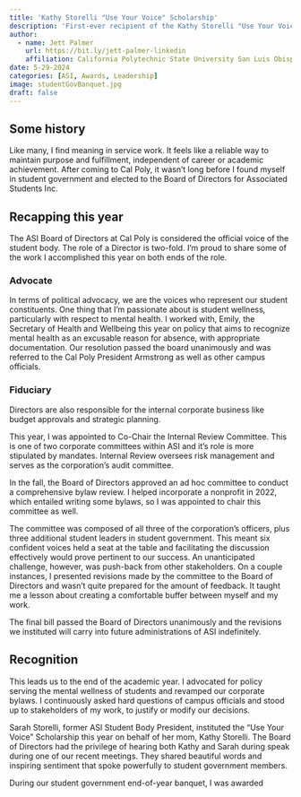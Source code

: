 ```yaml
---
title: 'Kathy Storelli "Use Your Voice" Scholarship'
description: 'First-ever recipient of the Kathy Storelli "Use Your Voice" Scholarship for student leaders at Cal Poly ASI.'
author:
  - name: Jett Palmer
    url: https://bit.ly/jett-palmer-linkedin
    affiliation: California Polytechnic State University San Luis Obispo; Associated Students Inc.
date: 5-29-2024
categories: [ASI, Awards, Leadership]
image: studentGovBanquet.jpg
draft: false
---
```


## Some history

Like many, I find meaning in service work. It feels like a reliable way to maintain purpose and fulfillment, independent of career or academic achievement. After coming to Cal Poly, it wasn't long before I found myself in student government and elected to the Board of Directors for Associated Students Inc.

## Recapping this year

The ASI Board of Directors at Cal Poly is considered the official voice of the student body. The role of a Director is two-fold. I'm proud to share some of the work I accomplished this year on both ends of the role.

### Advocate

In terms of political advocacy, we are the voices who represent our student constituents. One thing that I'm passionate about is student wellness, particularly with respect to mental health. I worked with, Emily, the Secretary of Health and Wellbeing this year on policy that aims to recognize mental health as an excusable reason for absence, with appropriate documentation. Our resolution passed the board unanimously and was referred to the Cal Poly President Armstrong as well as other campus officials.

### Fiduciary

Directors are also responsible for the internal corporate business like budget approvals and strategic planning.

This year, I was appointed to Co-Chair the Internal Review Committee. This is one of two corporate committees within ASI and it's role is more stipulated by mandates. Internal Review oversees risk management and serves as the corporation's audit committee.

In the fall, the Board of Directors approved an ad hoc committee to conduct a comprehensive bylaw review. I helped incorporate a nonprofit in 2022, which entailed writing some bylaws, so I was appointed to chair this committee as well.

The committee was composed of all three of the corporation's officers, plus three additional student leaders in student government. This meant six confident voices held a seat at the table and facilitating the discussion effectively would prove pertinent to our success. An unanticipated challenge, however, was push-back from other stakeholders. On a couple instances, I presented revisions made by the committee to the Board of Directors and wasn't quite prepared for the amount of feedback. It taught me a lesson about creating a comfortable buffer between myself and my work.

The final bill passed the Board of Directors unanimously and the revisions we instituted will carry into future administrations of ASI indefinitely.

## Recognition

This leads us to the end of the academic year. I advocated for policy serving the mental wellness of students and revamped our corporate bylaws. I continuously asked hard questions of campus officials and stood up to stakeholders of my work, to justify or modify our decisions.

Sarah Storelli, former ASI Student Body President, instituted the "Use Your Voice" Scholarship this year on behalf of her mom, Kathy Storelli. The Board of Directors had the privilege of hearing both Kathy and Sarah during speak during one of our recent meetings. They shared beautiful words and inspiring sentiment that spoke powerfully to student government members.

During our student government end-of-year banquet, I was awarded
